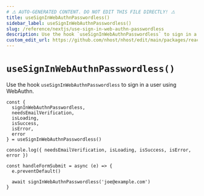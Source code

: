```yaml
---
# ⚠️ AUTO-GENERATED CONTENT. DO NOT EDIT THIS FILE DIRECTLY! ⚠️
title: useSignInWebAuthnPasswordless()
sidebar_label: useSignInWebAuthnPasswordless()
slug: /reference/nextjs/use-sign-in-web-authn-passwordless
description: Use the hook `useSignInWebAuthnPasswordless` to sign in a user using WebAuthn.
custom_edit_url: https://github.com/nhost/nhost/edit/main/packages/react/src/useSignInWebAuthnPasswordless.ts#L40
---
```


# `useSignInWebAuthnPasswordless()`

Use the hook `useSignInWebAuthnPasswordless` to sign in a user using WebAuthn.

```tsx
const {
  signInWebAuthnPasswordless,
  needsEmailVerification,
  isLoading,
  isSuccess,
  isError,
  error
} = useSignInWebAuthnPasswordless()

console.log({ needsEmailVerification, isLoading, isSuccess, isError, error })

const handleFormSubmit = async (e) => {
  e.preventDefault()

  await signInWebAuthnPasswordless('joe@example.com')
}
```
